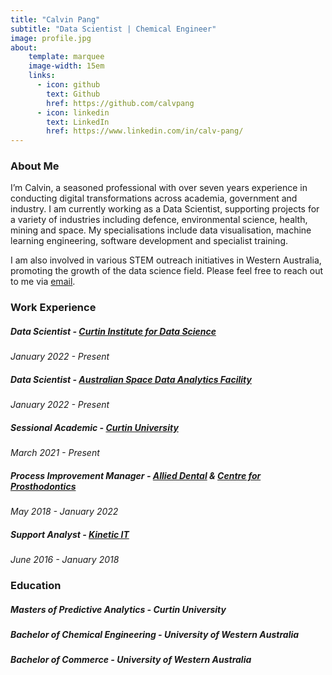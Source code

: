```yaml
---
title: "Calvin Pang"
subtitle: "Data Scientist | Chemical Engineer"
image: profile.jpg
about:
    template: marquee
    image-width: 15em
    links:
      - icon: github
        text: Github
        href: https://github.com/calvpang
      - icon: linkedin
        text: LinkedIn
        href: https://www.linkedin.com/in/calv-pang/
---
```

### About Me
I'm Calvin, a seasoned professional with over seven years experience in conducting digital transformations across academia, government and industry. I am currently working as a Data Scientist, supporting projects for a variety of industries including defence, environmental science, health, mining and space. My specialisations include data visualisation, machine learning engineering, software development and specialist training.

I am also involved in various STEM outreach initiatives in Western Australia, promoting the growth of the data science field. Please feel free to reach out to me via [email](mailto:hello@calvinpang.net).

### Work Experience
##### **Data Scientist** - [Curtin Institute for Data Science](https://datascience.curtin.edu.au/)
*January 2022 - Present*

##### **Data Scientist** - [Australian Space Data Analytics Facility](https://asdaf.space/)
*January 2022 - Present*

##### **Sessional Academic** - [Curtin University](https://www.curtin.edu.au/)
*March 2021 - Present*

##### **Process Improvement Manager** - [Allied Dental](https://www.allieddental.com.au/) & [Centre for Prosthodontics](https://centreforprosthodontics.com.au/)
*May 2018 - January 2022*

##### **Support Analyst** - [Kinetic IT](https://kineticit.com.au/)
*June 2016 - January 2018*

### Education
##### **Masters of Predictive Analytics** - Curtin University

##### **Bachelor of Chemical Engineering** - University of Western Australia

##### **Bachelor of Commerce** - University of Western Australia

